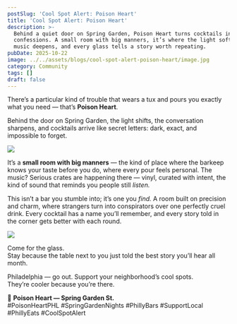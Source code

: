 ```yaml
---
postSlug: 'Cool Spot Alert: Poison Heart'
title: 'Cool Spot Alert: Poison Heart'
description: >-
  Behind a quiet door on Spring Garden, Poison Heart turns cocktails into
  confessions. A small room with big manners, it’s where the light softens, the
  music deepens, and every glass tells a story worth repeating.
pubDate: 2025-10-22
image: ../../assets/blogs/cool-spot-alert-poison-heart/image.jpg
category: Community
tags: []
draft: false
---
```

There’s a particular kind of trouble that wears a tux and pours you exactly what you need — that’s **Poison Heart**.

Behind the door on Spring Garden, the light shifts, the conversation sharpens, and cocktails arrive like secret letters: dark, exact, and impossible to forget.

![](../../assets/blogs/cool-spot-alert-poison-heart/img-3140-5.jpg)

It’s a **small room with big manners** — the kind of place where the barkeep knows your taste before you do, where every pour feels personal. The music? Serious crates are happening there — vinyl, curated with intent, the kind of sound that reminds you people still *listen.*

This isn’t a bar you stumble into; it’s one you *find.* A room built on precision and charm, where strangers turn into conspirators over one perfectly cruel drink. Every cocktail has a name you’ll remember, and every story told in the corner gets better with each round.

![](../../assets/blogs/cool-spot-alert-poison-heart/img-3142-3.jpg)

Come for the glass.\
Stay because the table next to you just told the best story you’ll hear all month.

Philadelphia — go out. Support your neighborhood’s cool spots.\
They’re cooler because you’re there.

📍 **Poison Heart — Spring Garden St.**\
\#PoisonHeartPHL #SpringGardenNights #PhillyBars #SupportLocal #PhillyEats #CoolSpotAlert
